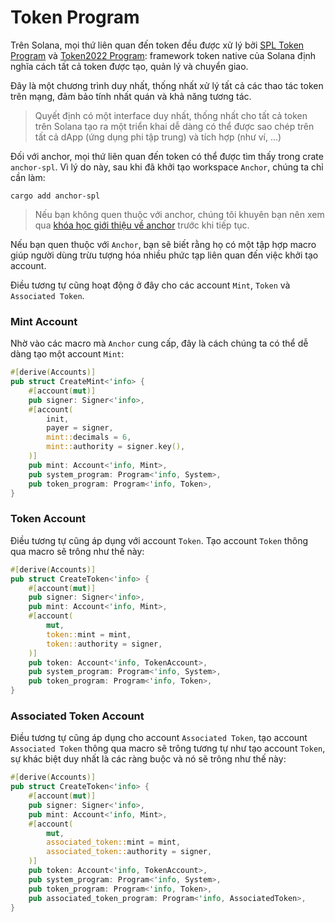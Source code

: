 
# Token Program

Trên Solana, mọi thứ liên quan đến token đều được xử lý bởi [SPL Token Program](https://github.com/solana-program/token) và [Token2022 Program](/vi/courses/token-2022-program): framework token native của Solana định nghĩa cách tất cả token được tạo, quản lý và chuyển giao.

Đây là một chương trình duy nhất, thống nhất xử lý tất cả các thao tác token trên mạng, đảm bảo tính nhất quán và khả năng tương tác.

> Quyết định có một interface duy nhất, thống nhất cho tất cả token trên Solana tạo ra một triển khai dễ dàng có thể được sao chép trên tất cả dApp (ứng dụng phi tập trung) và tích hợp (như ví, ...)

Đối với anchor, mọi thứ liên quan đến token có thể được tìm thấy trong crate `anchor-spl`. Vì lý do này, sau khi đã khởi tạo workspace `Anchor`, chúng ta chỉ cần làm:


```
cargo add anchor-spl
```

> Nếu bạn không quen thuộc với anchor, chúng tôi khuyên bạn nên xem qua [khóa học giới thiệu về anchor](/vi/courses/introduction-to-anchor) trước khi tiếp tục.

<ArticleSection name="Mint và Token Account" id="mint-and-token-accounts" level="h2" />

Nếu bạn quen thuộc với `Anchor`, bạn sẽ biết rằng họ có một tập hợp macro giúp người dùng trừu tượng hóa nhiều phức tạp liên quan đến việc khởi tạo account.

Điều tương tự cũng hoạt động ở đây cho các account `Mint`, `Token` và `Associated Token`.

### Mint Account

Nhờ vào các macro mà `Anchor` cung cấp, đây là cách chúng ta có thể dễ dàng tạo một account `Mint`:

```rust
#[derive(Accounts)]
pub struct CreateMint<'info> {
    #[account(mut)]
    pub signer: Signer<'info>,
    #[account(
        init,
        payer = signer,
        mint::decimals = 6,
        mint::authority = signer.key(),
    )]
    pub mint: Account<'info, Mint>,
    pub system_program: Program<'info, System>,
    pub token_program: Program<'info, Token>,
}
```

### Token Account

Điều tương tự cũng áp dụng với account `Token`. Tạo account `Token` thông qua macro sẽ trông như thế này:

```rust
#[derive(Accounts)]
pub struct CreateToken<'info> {
    #[account(mut)]
    pub signer: Signer<'info>,
    pub mint: Account<'info, Mint>,
    #[account(
        mut,
        token::mint = mint,
        token::authority = signer,
    )]
    pub token: Account<'info, TokenAccount>,
    pub system_program: Program<'info, System>,
    pub token_program: Program<'info, Token>,
}
```

### Associated Token Account

Điều tương tự cũng áp dụng cho account `Associated Token`, tạo account `Associated Token` thông qua macro sẽ trông tương tự như tạo account `Token`, sự khác biệt duy nhất là các ràng buộc và nó sẽ trông như thế này:
```rust
#[derive(Accounts)]
pub struct CreateToken<'info> {
    #[account(mut)]
    pub signer: Signer<'info>,
    pub mint: Account<'info, Mint>,
    #[account(
        mut,
        associated_token::mint = mint,
        associated_token::authority = signer,
    )]
    pub token: Account<'info, TokenAccount>,
    pub system_program: Program<'info, System>,
    pub token_program: Program<'info, Token>,
    pub associated_token_program: Program<'info, AssociatedToken>,
}
```